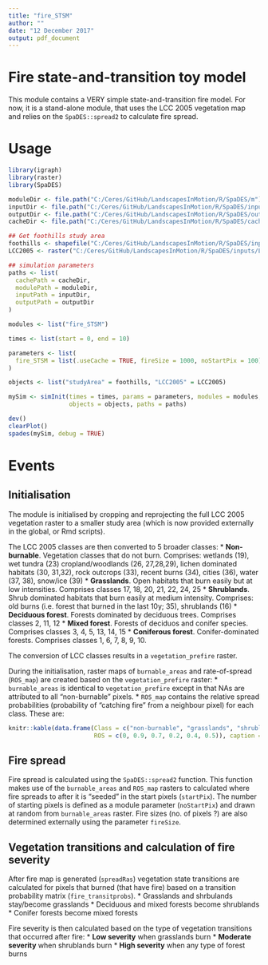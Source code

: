 ```yaml
---
title: "fire_STSM"
author: ""
date: "12 December 2017"
output: pdf_document
---
```


# Fire state-and-transition toy model

This module contains a VERY simple state-and-transition fire model.
For now, it is a stand-alone module, that uses the LCC 2005 vegetation map and relies on the `SpaDES::spread2` to calculate fire spread.

# Usage

```r
library(igraph)
library(raster)
library(SpaDES)

moduleDir <- file.path("C:/Ceres/GitHub/LandscapesInMotion/R/SpaDES/m")
inputDir <- file.path("C:/Ceres/GitHub/LandscapesInMotion/R/SpaDES/inputs")
outputDir <- file.path("C:/Ceres/GitHub/LandscapesInMotion/R/SpaDES/outputs")
cacheDir <- file.path("C:/Ceres/GitHub/LandscapesInMotion/R/SpaDES/cache")

## Get foothills study area
foothills <- shapefile("C:/Ceres/GitHub/LandscapesInMotion/R/SpaDES/inputs/Alberta_study_area/Alberta_study_area")
LCC2005 <- raster("C:/Ceres/GitHub/LandscapesInMotion/R/SpaDES/inputs/LCC2005_V1_4a.tif")

## simulation parameters
paths <- list(
  cachePath = cacheDir,
  modulePath = moduleDir,
  inputPath = inputDir,
  outputPath = outputDir
)

modules <- list("fire_STSM")

times <- list(start = 0, end = 10)

parameters <- list(
  fire_STSM = list(.useCache = TRUE, fireSize = 1000, noStartPix = 100)
)

objects <- list("studyArea" = foothills, "LCC2005" = LCC2005)

mySim <- simInit(times = times, params = parameters, modules = modules,
                 objects = objects, paths = paths)

dev()
clearPlot()
spades(mySim, debug = TRUE)
```

# Events

## Initialisation

The module is initialised by cropping and reprojecting the full LCC 2005 vegetation raster to a smaller study area (which is now provided externally in the global, or Rmd scripts). 

The LCC 2005 classes are then converted to 5 broader classes: 
* **Non-burnable**. Vegetation classes that do not burn. Comprises: wetlands (19), wet tundra (23) cropland/woodlands (26, 27,28,29), lichen dominated habitats (30, 31,32), rock outcrops (33), recent burns (34), cities (36), water (37, 38), snow/ice (39)
* **Grasslands**. Open habitats that burn easily but at low intensities. Comprises classes 17, 18, 20, 21, 22, 24, 25
* **Shrublands**. Shrub dominated habitats that burn easily at medium intensity. Comprises: old burns (i.e. forest that burned in the last 10y; 35), shrublands (16)
* **Deciduous forest**. Forests dominated by deciduous trees. Comprises classes 2, 11, 12
* **Mixed forest**. Forests of deciduos and conifer species. Comprises classes 3, 4, 5, 13, 14, 15
* **Coniferous forest**. Conifer-dominated forests. Comprises classes 1, 6, 7, 8, 9, 10.

The conversion of LCC classes results in a `vegetation_prefire` raster.

During the initialisation, raster maps of `burnable_areas` and rate-of-spread (`ROS_map`) are created based on the `vegetation_prefire` raster:
* `burnable_areas` is identical to `vegetation_prefire` except in that NAs are attributed to all "non-burnable" pixels.
* `ROS_map` contains the relative spread probabilities (probability of "catching fire" from a neighbour pixel) for each class. These are:

```r
knitr::kable(data.frame(Class = c("non-burnable", "grasslands", "shrublands", "deciduous forest", "mixed forest", "coniferous forest"),
                        ROS = c(0, 0.9, 0.7, 0.2, 0.4, 0.5)), caption = "Rates of spread for vegetation classes")
```

## Fire spread

Fire spread is calculated using the `SpaDES::spread2` function. This function makes use of the `burnable_areas` and `ROS_map` rasters to calculated where fire spreads to after it is "seeded" in the start pixels (`startPix`). The number of starting pixels is defined as a module parameter (`noStartPix`) and drawn at random from `burnable_areas` raster. Fire sizes (no. of pixels ?) are also determined externally using the parameter `fireSize`.

## Vegetation transitions and calculation of fire severity

After fire map is generated (`spreadRas`) vegetation state transitions are calculated for pixels that burned (that have fire) based on a transition probability matrix (`fire_transitprobs`).
* Grasslands and shrbulands stay/become grasslands
* Deciduous and mixed forests become shrublands
* Conifer forests become mixed forests

Fire severity is then  calculated based on the type of vegetation transitions that occurred after fire:
* **Low severity** when grasslands burn
* **Moderate severity** when shrublands burn
* **High severity** when any type of forest burns

